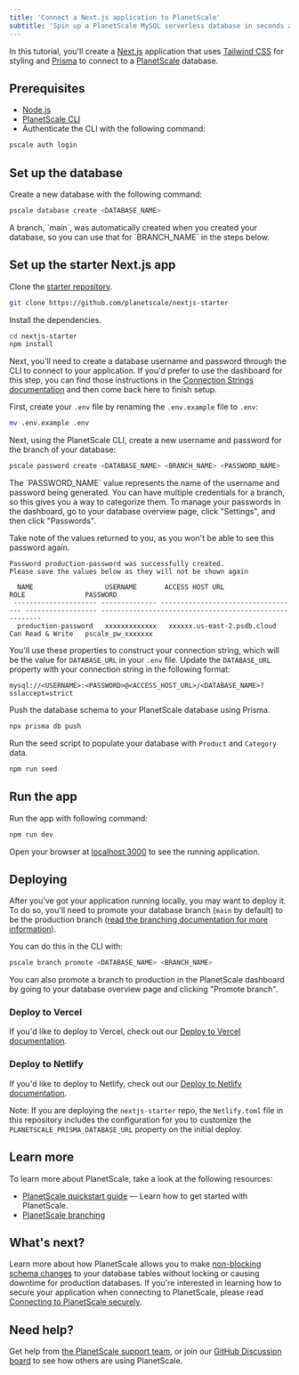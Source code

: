 ```yaml
---
title: 'Connect a Next.js application to PlanetScale'
subtitle: 'Spin up a PlanetScale MySQL serverless database in seconds and connect to a Next.js application'
---
```


In this tutorial, you'll create a [Next.js](https://nextjs.org/) application that uses [Tailwind CSS](https://tailwindcss.com/) for styling and [Prisma](https://www.prisma.io/) to connect to a [PlanetScale](https://planetscale.com/) database.


## Prerequisites

- [Node.js](https://nodejs.org/en/download/)
- [PlanetScale CLI](https://github.com/planetscale/cli)
- Authenticate the CLI with the following command:

```sh
pscale auth login
```

## Set up the database

Create a new database with the following command:

```sh
pscale database create <DATABASE_NAME>
```

<InfoBlock type='note'>
  A branch, `main`, was automatically created when you created your database, so you can use that for `BRANCH_NAME` in the steps below. 
</InfoBlock>

## Set up the starter Next.js app

Clone the [starter repository](https://github.com/planetscale/nextjs-starter).

```sh
git clone https://github.com/planetscale/nextjs-starter
```

Install the dependencies.

```sh
cd nextjs-starter
npm install
```

Next, you'll need to create a database username and password through the CLI to connect to your application. If you'd prefer to use the dashboard for this step, you can find those instructions in the [Connection Strings documentation](/concepts/connection-strings#creating-a-password) and then come back here to finish setup.

First, create your `.env` file by renaming the `.env.example` file to `.env`:

```sh
mv .env.example .env
```

Next, using the PlanetScale CLI, create a new username and password for the branch of your database:

```sh
pscale password create <DATABASE_NAME> <BRANCH_NAME> <PASSWORD_NAME>
```

<InfoBlock type='note'>
  The `PASSWORD_NAME` value represents the name of the username and password being generated. You can have multiple credentials for a branch, so this gives you a way to categorize them. To manage your passwords in the dashboard, go to your database overview page, click "Settings", and then click "Passwords".
</InfoBlock>

Take note of the values returned to you, as you won't be able to see this password again.

```
Password production-password was successfully created.
Please save the values below as they will not be shown again

  NAME                  USERNAME       ACCESS HOST URL                     ROLE               PASSWORD
 --------------------- -------------- ----------------------------------- ------------------ -------------------------------------------------------
  production-password   xxxxxxxxxxxxx   xxxxxx.us-east-2.psdb.cloud   Can Read & Write   pscale_pw_xxxxxxx                                                                                    
```

You'll use these properties to construct your connection string, which will be the value for `DATABASE_URL` in your `.env` file. Update the `DATABASE_URL` property with your connection string in the following format:

```
mysql://<USERNAME>:<PASSWORD>@<ACCESS_HOST_URL>/<DATABASE_NAME>?sslaccept=strict
```

Push the database schema to your PlanetScale database using Prisma.

```sh
npx prisma db push
```

Run the seed script to populate your database with `Product` and `Category` data.

```sh
npm run seed
```

## Run the app

Run the app with following command:

```sh
npm run dev
```

Open your browser at [localhost:3000](localhost:3000) to see the running application.

## Deploying

After you've got your application running locally, you may want to deploy it. To do so, you'll need to promote your database branch (`main` by default) to be the production branch ([read the branching documentation for more information](/concepts/branching)).

You can do this in the CLI with:

```sh
pscale branch promote <DATABASE_NAME> <BRANCH_NAME>
```

You can also promote a branch to production in the PlanetScale dashboard by going to your database overview page and clicking "Promote branch".

### Deploy to Vercel

If you'd like to deploy to Vercel, check out our [Deploy to Vercel documentation](/tutorials/deploy-to-vercel#deploy-to-vercel).

### Deploy to Netlify

If you'd like to deploy to Netlify, check out our [Deploy to Netlify documentation](/tutorials/deploy-to-netlify).

Note: If you are deploying the `nextjs-starter` repo, the `Netlify.toml` file in this repository includes the configuration for you to customize the `PLANETSCALE_PRISMA_DATABASE_URL` property on the initial deploy.

## Learn more

To learn more about PlanetScale, take a look at the following resources:

- [PlanetScale quickstart guide](/tutorials/planetscale-quick-start-guide) &mdash; Learn how to get started with PlanetScale.
- [PlanetScale branching](/concepts/branching)

## What's next?

Learn more about how PlanetScale allows you to make [non-blocking schema changes](/concepts/nonblocking-schema-changes) to your database tables without locking or causing downtime for production databases. If you're interested in learning how to secure your application when connecting to PlanetScale,
please read [Connecting to PlanetScale securely](/reference/planetscale-security).

## Need help?

Get help from [the PlanetScale support team](https://support.planetscale.com/), or join our [GitHub Discussion board](https://github.com/planetscale/discussion/discussions) to see how others are using PlanetScale.